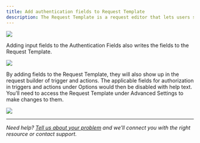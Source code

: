 ```yaml
---
title: Add authentication fields to Request Template
description: The Request Template is a request editor that lets users set static values that apply to all requests made by this integration. Users can configure the URL params, HTTP headers and request body. This is the perfect place to set authentication fields.
---
```

<Frame>
  <img src="https://cdn.zappy.app/987abd7e65935ecb581fd356b45fb4bc.png"/>
</Frame>

Adding input fields to the Authentication Fields also writes the fields to the Request Template.
<Frame>
  <img src="https://cdn.zappy.app/8cfafbc546e1693fa1e517ccc14a96ab.png"/>
</Frame>


By adding fields to the Request Template, they will also show up in the request builder of trigger and actions. The applicable fields for authorization in triggers and actions under Options would then be disabled with help text. You’ll need to access the Request Template under Advanced Settings to make changes to them.
<Frame>
  <img src="https://cdn.zappy.app/a3ba1e8593946e7e99a361afe291050e.png"/>
</Frame>

- - -

_Need help? [Tell us about your problem](https://developer.zapier.com/contact) and we’ll connect you with the right resource or contact support._
